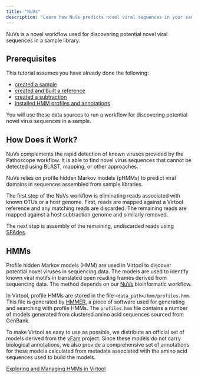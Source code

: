 ```yaml
---
title: "NuVs"
description: "Learn how NuVs predicts novel viral sequences in your sample."
---
```


NuVs is a novel workflow used for discovering potential novel viral sequences in a sample
library.

## Prerequisites

This tutorial assumes you have already done the following:

- [created a sample](/docs/manual/tutorials/sample/)
- [created and built a reference](/docs/manual/tutorials/reference/)
- [created a subtraction](/docs/manual/tutorials/subtraction/)
- [installed HMM profiles and annotations](/docs/manual/tutorials/hmms/)

You will use these data sources to run a workflow for discovering potential novel virus
sequences in a sample.

## How Does it Work?

NuVs complements the rapid detection of known viruses provided by the Pathoscope workflow.
It is able to find novel virus sequences that cannot be detected using BLAST, mapping, or
other approaches.

NuVs relies on profile hidden Markov models (pHMMs) to predict viral domains in sequences
assembled from sample libraries.

The first step of the NuVs workflow is eliminating reads associated with known OTUs or a
host genome. First, reads are mapped against a Virtool reference and any matching reads
are discarded. The remaining reads are mapped against a host subtraction genome and
similarly removed.

The next step is assembly of the remaining, undiscarded reads using
[SPAdes](http://cab.spbu.ru/software/spades).

## HMMs

Profile hidden Markov models (HMM) are used in Virtool to discover potential novel viruses
in sequencing data. The models are used to identify known viral motifs in translated open
reading frames derived from sequencing data. The method depends on our
[NuVs](https://github.com/virtool/nuvs) bioinformatic workflow.

In Virtool, profile HMMs are stored in the file `<data_path>/hmm/profiles.hmm`. This file
is generated by [HMMER](http://hmmer.org), a piece of software used for generating and
searching with profile HMMs. The `profiles.hmm` file contains a number of models generated
from clustered amino acid sequences sourced from GenBank.

To make Virtool as easy to use as possible, we distribute an official set of models
derived from the [vFam](http://derisilab.ucsf.edu/software/vFam/) project. Since these
models do not carry biological annotations, we also provide a comprehensive set of
annotations for these models calculated from metadata associated with the amino acid
sequences used to build the models.

[Exploring and Managing HMMs in Virtool](/docs/manual/guide/hmms)
